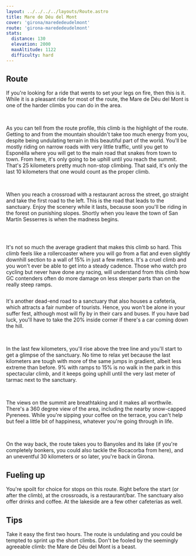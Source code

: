 ```yaml
---
layout: ../../../../layouts/Route.astro
title: Mare de Déu del Mont
cover: 'girona/marededeudelmont'
route: 'girona-marededeudelmont'
stats:
  distance: 130
  elevation: 2000
  maxAltitude: 1122
  difficulty: hard
---
```


## Route

If you're looking for a ride that wents to set your legs on fire, then this is it. 
While it is a pleasant ride for most of the route, the Mare de Déu del Mont is one of the harder climbs you can do in the area.

&nbsp;

As you can tell from the route profile, this climb is the highlight of the route. 
Getting to and from the mountain shouldn't take too much energy from you, despite being undulating terrain in this beautiful part of the world.
You'll be mostly riding on narrow roads with very little traffic, until you get to Esponèlla where you will get to the main road that snakes from town to town.
From here, it's only going to be uphill until you reach the summit. That's 25 kilometers pretty much non-stop climbing. 
That said, it's only the last 10 kilometers that one would count as the proper climb.

&nbsp;

When you reach a crossroad with a restaurant across the street, go straight and take the first road to the left.
This is the road that leads to the sanctuary. Enjoy the scenery while it lasts, because soon you'll be riding in the forest on punishing slopes.
Shortly when you leave the town of San Martín Sesserres is when the madness begins.

<img
  src="/routes/girona/marededeudelmont.png"
  alt=""
  class="mt-4 mb-8"
  height={10}
/>

&nbsp;

It's not so much the average gradient that makes this climb so hard.
This climb feels like a rollercoaster where you will go from a flat and even slightly downhill section to a wall of 15% in just a few meters.
It's a cruel climb and you won't ever be able to get into a steady cadence. 
Those who watch pro cycling but never have done any racing, will understand from this climb how GC contenders often do more damage on less steeper parts than on the really steep ramps.


<img
  src="/routes/girona/marededeudelmont2.png"
  alt=""
  class="mt-4 mb-8"
  height={10}
/>

It's another dead-end road to a sanctuary that also houses a cafetería, which attracts a fair number of tourists. 
Hence, you won't be alone in your suffer fest, although most will fly by in their cars and buses. 
If you have bad luck, you'll have to take the 20% inside corner if there's a car coming down the hill.

&nbsp;

In the last few kilometers, you'll rise above the tree line and you'll start to get a glimpse of the sanctuary.
No time to relax yet because the last kilometers are tough with more of the same jumps in gradient, albeit less extreme than before.
9% with ramps to 15% is no walk in the park in this spectacular climb, and it keeps going uphill until the very last meter of tarmac next to the sanctuary.

&nbsp;

The views on the summit are breathtaking and it makes all worthwile.
There's a 360 degree view of the area, including the nearby snow-capped Pyrenees.
While you're sipping your coffee on the terrace, you can't help but feel a little bit of happiness, whatever you're going through in life.

&nbsp;

On the way back, the route takes you to Banyoles and its lake (if you're completely bonkers, you could also tackle the Rocacorba from here), 
and an uneventful 30 kilometers or so later, you're back in Girona.

## Fueling up

You're spoilt for choice for stops on this route. Right before the start (or after the climb), at the crossroads, is a restaurant/bar.
The sanctuary also offer drinks and coffee. At the lakeside are a few other cafeterías as well.

## Tips

Take it easy the first two hours. The route is undulating and you could be tempted to sprint up the short climbs.
Don't be fooled by the seemingly agreeable climb: the Mare de Déu del Mont is a beast.